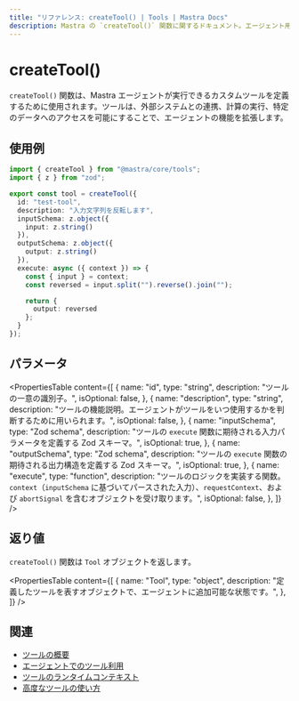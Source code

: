 ```yaml
---
title: "リファレンス: createTool() | Tools | Mastra Docs"
description: Mastra の `createTool()` 関数に関するドキュメント。エージェント用のカスタムツールを定義するために使用します。
---
```


# createTool()

`createTool()` 関数は、Mastra エージェントが実行できるカスタムツールを定義するために使用されます。ツールは、外部システムとの連携、計算の実行、特定のデータへのアクセスを可能にすることで、エージェントの機能を拡張します。

## 使用例

```typescript filename="src/mastra/tools/reverse-tool.ts" showLineNumbers copy
import { createTool } from "@mastra/core/tools";
import { z } from "zod";

export const tool = createTool({
  id: "test-tool",
  description: "入力文字列を反転します",
  inputSchema: z.object({
    input: z.string()
  }),
  outputSchema: z.object({
    output: z.string()
  }),
  execute: async ({ context }) => {
    const { input } = context;
    const reversed = input.split("").reverse().join("");

    return {
      output: reversed
    };
  }
});
```

## パラメータ

<PropertiesTable
  content={[
    {
      name: "id",
      type: "string",
      description: "ツールの一意の識別子。",
      isOptional: false,
    },
    {
      name: "description",
      type: "string",
      description:
        "ツールの機能説明。エージェントがツールをいつ使用するかを判断するために用いられます。",
      isOptional: false,
    },
    {
      name: "inputSchema",
      type: "Zod schema",
      description:
        "ツールの `execute` 関数に期待される入力パラメータを定義する Zod スキーマ。",
      isOptional: true,
    },
    {
      name: "outputSchema",
      type: "Zod schema",
      description:
        "ツールの `execute` 関数の期待される出力構造を定義する Zod スキーマ。",
      isOptional: true,
    },
    {
      name: "execute",
      type: "function",
      description:
        "ツールのロジックを実装する関数。`context`（`inputSchema` に基づいてパースされた入力）、`requestContext`、および `abortSignal` を含むオブジェクトを受け取ります。",
      isOptional: false,
    },
  ]}
/>

## 返り値

`createTool()` 関数は `Tool` オブジェクトを返します。

<PropertiesTable
  content={[
    {
      name: "Tool",
      type: "object",
      description:
        "定義したツールを表すオブジェクトで、エージェントに追加可能な状態です。",
    },
  ]}
/>

## 関連

- [ツールの概要](/docs/tools-mcp/overview.mdx)
- [エージェントでのツール利用](/docs/agents/using-tools-and-mcp.mdx)
- [ツールのランタイムコンテキスト](/docs/tools-mcp/runtime-context.mdx)
- [高度なツールの使い方](/docs/tools-mcp/advanced-usage.mdx)
